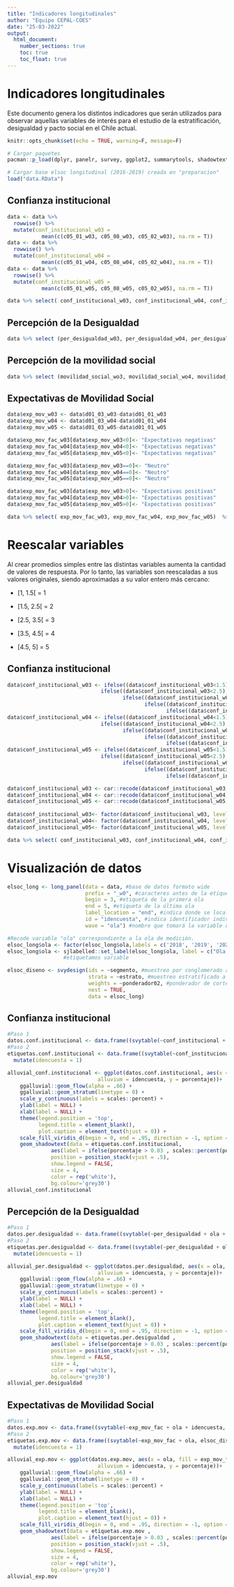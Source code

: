 ```yaml
---
title: "Indicadores longitudinales"
author: "Equipo CEPAL-COES"
date: "25-03-2022"
output:
  html_document:
    number_sections: true
    toc: true
    toc_float: true
---
```


# Indicadores longitudinales

Este documento genera los distintos indicadores que serán utilizados para observar aquellas variables de interés para el estudio de la estratificación, desigualdad y pacto social en el Chile actual.

```r
knitr::opts_chunk$set(echo = TRUE, warning=F, message=F)
```

```r
# Cargar paquetes
pacman::p_load(dplyr, panelr, survey, ggplot2, summarytools, shadowtext)
```

```r
# Cargar base elsoc longitudinal (2016-2019) creada en "preparacion"
load("data.RData")
```

## Confianza institucional
```r

data <- data %>%
  rowwise() %>%
  mutate(conf_institucional_w03 =
           mean(c(c05_01_w03, c05_08_w03, c05_02_w03), na.rm = T))
data <- data %>%
  rowwise() %>%
  mutate(conf_institucional_w04 =
           mean(c(c05_01_w04, c05_08_w04, c05_02_w04), na.rm = T))
data <- data %>%
  rowwise() %>%
  mutate(conf_institucional_w05 =
           mean(c(c05_01_w05, c05_08_w05, c05_02_w05), na.rm = T))

data %>% select( conf_institucional_w03, conf_institucional_w04, conf_institucional_w05)  %>%  dfSummary(, graph.col = FALSE)
```

## Percepción de la Desigualdad

```r
data %>% select (per_desigualdad_w03, per_desigualdad_w04, per_desigualdad_w05)  %>% sjlabelled::as_label(.)  %>%  dfSummary(, graph.col = FALSE)
```

## Percepción de la movilidad social

```r
data %>% select (movilidad_social_wo3, movilidad_social_wo4, movilidad_social_wo5)  %>% sjlabelled::as_label(.)  %>%  dfSummary(, graph.col = FALSE)
```

## Expectativas de Movilidad Social

```r
data$exp_mov_w03 <- data$d01_03_w03-data$d01_01_w03
data$exp_mov_w04 <- data$d01_03_w04-data$d01_01_w04
data$exp_mov_w05 <- data$d01_03_w05-data$d01_01_w05

data$exp_mov_fac_w03[data$exp_mov_w03<0]<- "Expectativas negativas"
data$exp_mov_fac_w04[data$exp_mov_w04<0]<- "Expectativas negativas"
data$exp_mov_fac_w05[data$exp_mov_w05<0]<- "Expectativas negativas"

data$exp_mov_fac_w03[data$exp_mov_w03==0]<- "Neutro"
data$exp_mov_fac_w04[data$exp_mov_w04==0]<- "Neutro"
data$exp_mov_fac_w05[data$exp_mov_w05==0]<- "Neutro"

data$exp_mov_fac_w03[data$exp_mov_w03>0]<- "Expectativas positivas"
data$exp_mov_fac_w04[data$exp_mov_w04>0]<- "Expectativas positivas"
data$exp_mov_fac_w05[data$exp_mov_w05>0]<- "Expectativas positivas"

data %>% select( exp_mov_fac_w03, exp_mov_fac_w04, exp_mov_fac_w05)  %>%  dfSummary(, graph.col = FALSE)

```

# Reescalar variables

Al crear promedios simples entre las distintas variables aumenta la cantidad de valores de respuesta. Por lo tanto, las variables son reescaladas a sus valores originales, siendo aproximadas a su valor entero más cercano:

* [1, 1.5[ = 1

* [1.5, 2.5[ = 2

* [2.5, 3.5[ = 3

* [3.5, 4.5[ = 4

* [4.5, 5] = 5


## Confianza institucional

```r
data$conf_institucional_w03 <- ifelse((data$conf_institucional_w03<1.5), 1,
                              ifelse((data$conf_institucional_w03<2.5), 2,
                                     ifelse((data$conf_institucional_w03<3.5), 3,
                                            ifelse((data$conf_institucional_w03<4.5), 4,
                                                   ifelse((data$conf_institucional_w03<=5), 5, NA)))))
data$conf_institucional_w04 <- ifelse((data$conf_institucional_w04<1.5), 1,
                              ifelse((data$conf_institucional_w04<2.5), 2,
                                     ifelse((data$conf_institucional_w04<3.5), 3,
                                            ifelse((data$conf_institucional_w04<4.5), 4,
                                                   ifelse((data$conf_institucional_w04<=5), 5, NA)))))
data$conf_institucional_w05 <- ifelse((data$conf_institucional_w05<1.5), 1,
                              ifelse((data$conf_institucional_w05<2.5), 2,
                                     ifelse((data$conf_institucional_w05<3.5), 3,
                                            ifelse((data$conf_institucional_w05<4.5), 4,
                                                   ifelse((data$conf_institucional_w05<=5), 5, NA)))))

data$conf_institucional_w03 <- car::recode(data$conf_institucional_w03, "c(1,2)=1; 3=2; c(4,5)=3")
data$conf_institucional_w04 <- car::recode(data$conf_institucional_w04, "c(1,2)=1; 3=2; c(4,5)=3")
data$conf_institucional_w05 <- car::recode(data$conf_institucional_w05, "c(1,2)=1; 3=2; c(4,5)=3")
                                     
data$conf_institucional_w03<- factor(data$conf_institucional_w03, levels = c(1, 2, 3), labels = c("Nada o Poca", "Algo", "Bastante o Mucha"))   
data$conf_institucional_w04<- factor(data$conf_institucional_w04, levels = c(1, 2, 3), labels = c("Nada o Poca", "Algo", "Bastante o Mucha"))   
data$conf_institucional_w05<- factor(data$conf_institucional_w05, levels = c(1, 2, 3), labels = c("Nada o Poca", "Algo", "Bastante o Mucha")) 

data %>% select( conf_institucional_w03, conf_institucional_w04, conf_institucional_w05)  %>% sjlabelled::as_label(.)  %>%  dfSummary(, graph.col = FALSE)
```


# Visualización de datos

```r

elsoc_long <- long_panel(data = data, #base de datos formato wide
                         prefix = "_w0", #caracteres antes de la etiqueta de cada ola
                         begin = 3, #etiqueta de la primera ola
                         end = 5, #etiqueta de la última ola
                         label_location = "end", #indica donde se localiza la etiqueta asociada a la ola 
                         id = "idencuesta", #indica identificador individual
                         wave = "ola") #nombre que tomará la variable que indica periodo. 
```

```r
#Recode variable "ola" correspondiente a la ola de medición.
elsoc_long$ola <- factor(elsoc_long$ola,labels = c('2018', '2019', '2020'))
elsoc_long$ola <- sjlabelled::set_label(elsoc_long$ola, label = c("Ola de Medición"))
                  #etiquetamos variable
```

```r
elsoc_diseno <- svydesign(ids = ~segmento, #muestreo por conglomerado a nivel de manzanas (segmento)
                          strata = ~estrato, #muestreo estratificado a nivel ciudad (estato)
                          weights = ~ponderador02, #ponderador de corte transversal
                          nest = TRUE,
                          data = elsoc_long)
```

## Confianza institucional
```r
#Paso 1
datos.conf.institucional <- data.frame((svytable(~conf_institucional + ola + idencuesta, elsoc_diseno, round = F))) %>% dplyr::filter(Freq>0)  %>% group_by(ola) %>% mutate(porcentaje=Freq/sum(Freq)) %>% na.omit()
#Paso 2
etiquetas.conf.institucional <- data.frame((svytable(~conf_institucional + ola, elsoc_diseno, round = F))) %>% group_by(ola) %>% mutate(porcentaje=Freq/sum(Freq)) %>% na.omit() %>% 
  mutate(idencuesta = 1)
```

```r
alluvial_conf.institucional <- ggplot(datos.conf.institucional, aes(x = ola, fill = conf_institucional, stratum = conf_institucional,
                             alluvium = idencuesta, y = porcentaje))+
    ggalluvial::geom_flow(alpha = .66) + 
    ggalluvial::geom_stratum(linetype = 0) +
    scale_y_continuous(labels = scales::percent) + 
    ylab(label = NULL) +
    xlab(label = NULL) + 
    theme(legend.position = 'top',
          legend.title = element_blank(),
          plot.caption = element_text(hjust = 0)) +
    scale_fill_viridis_d(begin = 0, end = .95, direction = -1, option = 'viridis') +
    geom_shadowtext(data = etiquetas.conf.institucional, 
              aes(label = ifelse(porcentaje > 0.03 , scales::percent(porcentaje, accuracy = .1),"")),
              position = position_stack(vjust = .5),
              show.legend = FALSE,
              size = 4,
              color = rep('white'),
              bg.colour='grey30')
alluvial_conf.institucional

```

## Percepción de la Desigualdad

```r
#Paso 1
datos.per.desigualdad <- data.frame((svytable(~per_desigualdad + ola + idencuesta, elsoc_diseno, round = F))) %>% dplyr::filter(Freq>0)  %>% group_by(ola) %>% mutate(porcentaje=Freq/sum(Freq)) %>% na.omit()
#Paso 2
etiquetas.per.desigualdad <- data.frame((svytable(~per_desigualdad + ola, elsoc_diseno, round = F))) %>% group_by(ola) %>% mutate(porcentaje=Freq/sum(Freq)) %>% na.omit() %>% 
  mutate(idencuesta = 1)
```

```r
alluvial_per.desigualdad <- ggplot(datos.per.desigualdad, aes(x = ola, fill = per_desigualdad, stratum = per_desigualdad,
                             alluvium = idencuesta, y = porcentaje))+
    ggalluvial::geom_flow(alpha = .66) + 
    ggalluvial::geom_stratum(linetype = 0) +
    scale_y_continuous(labels = scales::percent) + 
    ylab(label = NULL) +
    xlab(label = NULL) + 
    theme(legend.position = 'top',
          legend.title = element_blank(),
          plot.caption = element_text(hjust = 0)) +
    scale_fill_viridis_d(begin = 0, end = .95, direction = -1, option = 'viridis') +
    geom_shadowtext(data = etiquetas.per.desigualdad , 
              aes(label = ifelse(porcentaje > 0.03 , scales::percent(porcentaje, accuracy = .1),"")),
              position = position_stack(vjust = .5),
              show.legend = FALSE,
              size = 4,
              color = rep('white'),
              bg.colour='grey30')
alluvial_per.desigualdad
```
## Expectativas de Movilidad Social

```r
#Paso 1
datos.exp.mov <- data.frame((svytable(~exp_mov_fac + ola + idencuesta, elsoc_diseno, round = F))) %>% dplyr::filter(Freq>0)  %>% group_by(ola) %>% mutate(porcentaje=Freq/sum(Freq)) %>% na.omit()
#Paso 2
etiquetas.exp.mov <- data.frame((svytable(~exp_mov_fac + ola, elsoc_diseno, round = F))) %>% group_by(ola) %>% mutate(porcentaje=Freq/sum(Freq)) %>% na.omit() %>% 
  mutate(idencuesta = 1)
```

```r
alluvial_exp.mov <- ggplot(datos.exp.mov, aes(x = ola, fill = exp_mov_fac, stratum = exp_mov_fac,
                             alluvium = idencuesta, y = porcentaje))+
    ggalluvial::geom_flow(alpha = .66) + 
    ggalluvial::geom_stratum(linetype = 0) +
    scale_y_continuous(labels = scales::percent) + 
    ylab(label = NULL) +
    xlab(label = NULL) + 
    theme(legend.position = 'top',
          legend.title = element_blank(),
          plot.caption = element_text(hjust = 0)) +
    scale_fill_viridis_d(begin = 0, end = .95, direction = -1, option = 'viridis') +
    geom_shadowtext(data = etiquetas.exp.mov , 
              aes(label = ifelse(porcentaje > 0.03 , scales::percent(porcentaje, accuracy = .1),"")),
              position = position_stack(vjust = .5),
              show.legend = FALSE,
              size = 4,
              color = rep('white'),
              bg.colour='grey30')
alluvial_exp.mov
```



